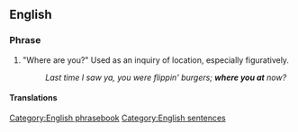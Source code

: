 ==English==

===Phrase===
{{head|en|phrase}}

# {{lb|en|proscribed|nonstandard|slang|set phrase}} "Where are you?" Used as an inquiry of location, especially figuratively.
#: ''Last time I saw ya, you were flippin' burgers; '''where you at''' now?''

====Translations====
{{trans-see|where are you}}

[[Category:English phrasebook]]
[[Category:English sentences]]